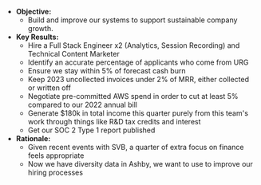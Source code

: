 * **Objective:**
    * Build and improve our systems to support sustainable company growth.
* **Key Results:**
    * Hire a Full Stack Engineer x2 (Analytics, Session Recording) and Technical Content Marketer
    * Identify an accurate percentage of applicants who come from URG
    * Ensure we stay within 5% of forecast cash burn
    * Keep 2023 uncollected invoices under 2% of MRR, either collected or written off
    * Negotiate pre-committed AWS spend in order to cut at least 5% compared to our 2022 annual bill
    * Generate $180k in total income this quarter purely from this team's work through things like R&D tax credits and interest
    * Get our SOC 2 Type 1 report published
* **Rationale:**
    * Given recent events with SVB, a quarter of extra focus on finance feels appropriate
    * Now we have diversity data in Ashby, we want to use to improve our hiring processes
